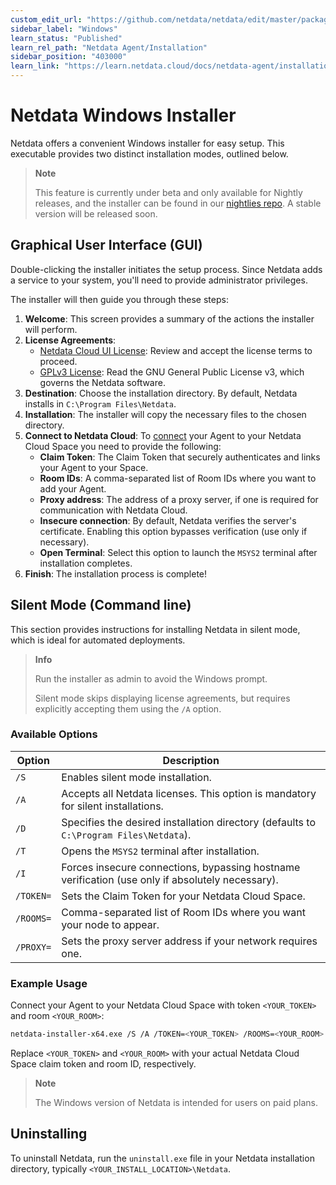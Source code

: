 ```yaml
---
custom_edit_url: "https://github.com/netdata/netdata/edit/master/packaging/windows/WINDOWS_INSTALLER.md"
sidebar_label: "Windows"
learn_status: "Published"
learn_rel_path: "Netdata Agent/Installation"
sidebar_position: "403000"
learn_link: "https://learn.netdata.cloud/docs/netdata-agent/installation/windows"
---
```


# Netdata Windows Installer

Netdata offers a convenient Windows installer for easy setup. This executable provides two distinct installation modes, outlined below.

> **Note**
>
> This feature is currently under beta and only available for Nightly releases, and the installer can be found in our [nightlies repo](https://github.com/netdata/netdata-nightlies). A stable version will be released soon.

## Graphical User Interface (GUI)

Double-clicking the installer initiates the setup process. Since Netdata adds a service to your system, you'll need to provide administrator privileges.

The installer will then guide you through these steps:

1. **Welcome**: This screen provides a summary of the actions the installer will perform.
2. **License Agreements**:
    - [Netdata Cloud UI License](https://github.com/netdata/netdata/blob/master/src/web/gui/v2/LICENSE.md): Review and accept the license terms to proceed.
    - [GPLv3 License](https://github.com/netdata/netdata/blob/master/LICENSE): Read the GNU General Public License v3, which governs the Netdata software.
3. **Destination**:  Choose the installation directory. By default, Netdata installs in `C:\Program Files\Netdata`.
4. **Installation**: The installer will copy the necessary files to the chosen directory.
5. **Connect to Netdata Cloud**: To [connect](/docs/netdata-cloud/connect-agent-to-cloud) your Agent to your Netdata Cloud Space you need to provide the following:
    - **Claim Token**: The Claim Token that securely authenticates and links your Agent to your Space.
    - **Room IDs**: A comma-separated list of Room IDs where you want to add your Agent.
    - **Proxy address**: The address of a proxy server, if one is required for communication with Netdata Cloud.
    - **Insecure connection**: By default, Netdata verifies the server's certificate. Enabling this option bypasses verification (use only if necessary).
    - **Open Terminal**: Select this option to launch the `MSYS2` terminal after installation completes.
6. **Finish**: The installation process is complete!

## Silent Mode (Command line)

This section provides instructions for installing Netdata in silent mode, which is ideal for automated deployments.

> **Info**
>
> Run the installer as admin to avoid the Windows prompt.
>
> Silent mode skips displaying license agreements, but requires explicitly accepting them using the `/A` option.

### Available Options

| Option    | Description                                                                                      |
|-----------|--------------------------------------------------------------------------------------------------|
| `/S`      | Enables silent mode installation.                                                                |
| `/A`      | Accepts all Netdata licenses. This option is mandatory for silent installations.                 |
| `/D`      | Specifies the desired installation directory (defaults to `C:\Program Files\Netdata`).           |
| `/T`      | Opens the `MSYS2` terminal after installation.                                                   |
| `/I`      | Forces insecure connections, bypassing hostname verification (use only if absolutely necessary). |
| `/TOKEN=` | Sets the Claim Token for your Netdata Cloud Space.                                               |
| `/ROOMS=` | Comma-separated list of Room IDs where you want your node to appear.                             |
| `/PROXY=` | Sets the proxy server address if your network requires one.                                      |

### Example Usage

Connect your Agent to your Netdata Cloud Space with token `<YOUR_TOKEN>` and room `<YOUR_ROOM>`:

```bash
netdata-installer-x64.exe /S /A /TOKEN=<YOUR_TOKEN> /ROOMS=<YOUR_ROOM>
```

Replace `<YOUR_TOKEN>` and `<YOUR_ROOM>` with your actual Netdata Cloud Space claim token and room ID, respectively.

> **Note**
>
> The Windows version of Netdata is intended for users on paid plans.

## Uninstalling

To uninstall Netdata, run the `uninstall.exe` file in your Netdata installation directory, typically `<YOUR_INSTALL_LOCATION>\Netdata`.
